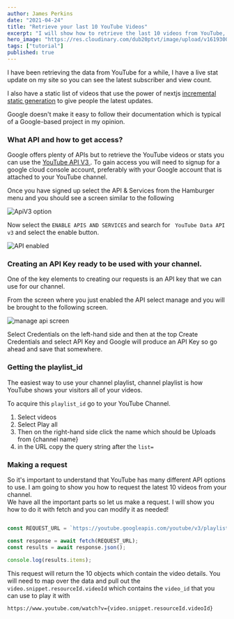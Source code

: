 ```yaml
---
author: James Perkins
date: "2021-04-24"
title: "Retrieve your last 10 YouTube Videos"
excerpt: "I will show how to retrieve the last 10 videos from YouTube, so people never have to leave your digital garden. I have been retrieving the data from YouTube for a while, I have a live stat update on my site so you can see the latest subscriber and view count"
hero_image: "https://res.cloudinary.com/dub20ptvt/image/upload/v1619300077/jsconfig_for_faster_NextJS_development_1_d14bul.png"
tags: ["tutorial"]
published: true
---
```


I have been retrieving the data from YouTube for a while, I have a live stat update on my site so you can see the latest subscriber and view count. 

I also have a static list of videos that use the power of nextjs [incremental static generation](https://nextjs.org/docs/basic-features/data-fetching#incremental-static-regeneration) to give people the latest updates. 

Google doesn't make it easy to follow their documentation which is typical of a Google-based project in my opinion. 

### What API and how to get access?

Google offers plenty of APIs but to retrieve the YouTube videos or stats you can use the [YouTube API V3 ](https://developers.google.com/youtube/v3). To gain access you will need to signup for a google cloud console account, preferably with your Google account that is attached to your YouTube channel. 

Once you have signed up select the API & Services from the Hamburger menu and you should see a screen similar to the following 

![ApiV3 option](https://res.cloudinary.com/dub20ptvt/image/upload/v1619291211/YouTube_API_and_Services_dashboard_qoctxa.png)

Now select the `ENABLE APIS AND SERVICES` and search for ` YouTube Data API v3`  and select the enable button. 

![API enabled](https://res.cloudinary.com/dub20ptvt/image/upload/v1619291460/enabled_API_fsbgrw.png)

### Creating an API Key ready to be used with your channel. 

One of the key elements to creating our requests is an API key that we can use for our channel. 

From the screen where you just enabled the API select manage and you will be brought to the following screen.

![manage api screen](https://res.cloudinary.com/dub20ptvt/image/upload/v1619292142/API_manage_screen_wkulln.png)

Select Credentials on the left-hand side and then at the top Create Credentials and select API Key and Google will produce an API Key so go ahead and save that somewhere. 

### Getting the playlist_id

The easiest way to use your channel playlist, channel playlist is how YouTube shows your visitors all of your videos. 

To acquire this `playlist_id` go to your YouTube Channel.

1. Select videos
2. Select Play all
3. Then on the right-hand side click the name which should be Uploads from {channel name}
4. in the URL copy the query string after the `list=`

### Making a request

So it's important to understand that YouTube has many different API options to use. I am going to show you how to request the latest 10 videos from your channel.  
We have all the important parts so let us make a request. I will show you how to do it with fetch and you can modify it as needed! 

```javascript

const REQUEST_URL = `https://youtube.googleapis.com/youtube/v3/playlistItems?part=snippet&playlistId=${PLAYLIST_ID}&key=${API_KEY}&maxResults=10`;

const response = await fetch(REQUEST_URL);
const results = await response.json();

console.log(results.items);
```

This request will return the 10 objects which contain the video details. You will need to map over the data and pull out the `video.snippet.resourceId.videoId` which contains the `video_id` that you can use to play it with 

`https://www.youtube.com/watch?v={video.snippet.resourceId.videoId}`
